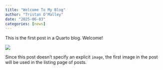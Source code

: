 ```yaml
---
title: "Welcome To My Blog"
author: "Tristan O'Malley"
date: "2025-06-03"
categories: [news]
---
```


This is the first post in a Quarto blog. Welcome!

![](thumbnail.jpg)

Since this post doesn't specify an explicit `image`, the first image in the post will be used in the listing page of posts.
